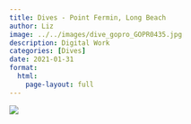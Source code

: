 ```yaml
---
title: Dives - Point Fermin, Long Beach
author: Liz
image: ../../images/dive_gopro_GOPR0435.jpg
description: Digital Work
categories: [Dives]
date: 2021-01-31
format:
  html:
    page-layout: full
---
```


![](../../images/dive_gopro_GOPR0435.jpg)
